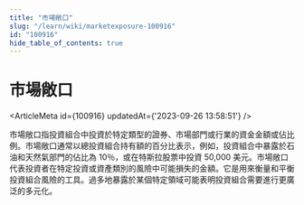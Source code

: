 ```yaml
---
title: "市場敞口"
slug: "/learn/wiki/marketexposure-100916"
id: "100916"
hide_table_of_contents: true
---
```



# 市場敞口

<ArticleMeta id={100916} updatedAt={'2023-09-26 13:58:51'} />
<div className='border-solid border-b border-t-0 my-4 border-[var(--ifm-color-gray-300)]' />

市場敞口指投資組合中投資於特定類型的證券、市場部門或行業的資金金額或佔比例。市場敞口通常以總投資組合持有額的百分比表示，例如，投資組合中暴露於石油和天然氣部門的佔比為 10％，或在特斯拉股票中投資 50,000 美元。市場敞口代表投資者在特定投資或資產類別的風險中可能損失的金額。它是用來衡量和平衡投資組合風險的工具。過多地暴露於某個特定領域可能表明投資組合需要進行更廣泛的多元化。
